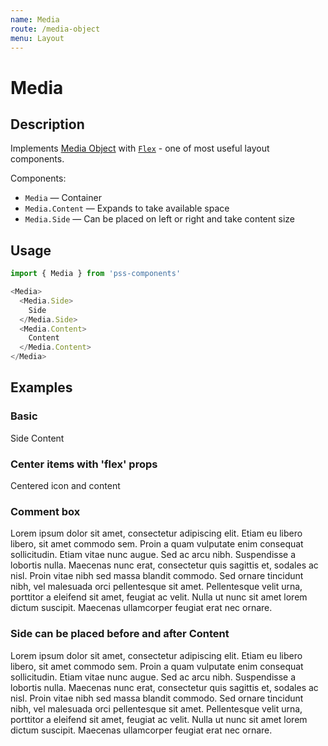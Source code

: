 ```yaml
---
name: Media
route: /media-object
menu: Layout
---
```



# Media

## Description

Implements [Media Object](http://www.stubbornella.org/content/2010/06/25/the-media-object-saves-hundreds-of-lines-of-code) with [`Flex`](/flex) - one of most useful layout components.

Components:

- `Media` — Container
- `Media.Content` — Expands to take available space
- `Media.Side` — Can be placed on left or right and take content size


## Usage

```js
import { Media } from 'pss-components'
```

```js
<Media>
  <Media.Side>
    Side
  </Media.Side>
  <Media.Content>
    Content
  </Media.Content>
</Media>
```

## Examples

### Basic

<Playground>
  <Media outline='debug' p={1}>
    <Media.Side outline='debug' p={1} mr={1}>
      Side
    </Media.Side>
    <Media.Content outline='debug' p={1}>
      Content
    </Media.Content>
  </Media>
</Playground>

### Center items with 'flex' props

<Playground>
  <Media alignItems='center'>
    <Media.Side mr={1}>
      <InfoIcon style={{ display: 'block' }} />
    </Media.Side>
    <Media.Content>
      <div>Centered icon and content</div>
    </Media.Content>
  </Media>
</Playground>

### Comment box

<Playground>
  <Media outline='1px solid' p={2}>
    <Media.Side mr={2}>
      <Image src='http://placekitten.com/80' alt='' />
    </Media.Side>
    <Media.Content>
      <div>Lorem ipsum dolor sit amet, consectetur adipiscing elit. Etiam eu libero libero, sit amet commodo sem. Proin a quam vulputate enim consequat sollicitudin. Etiam vitae nunc augue. Sed ac arcu nibh. Suspendisse a lobortis nulla. Maecenas nunc erat, consectetur quis sagittis et, sodales ac nisl. Proin vitae nibh sed massa blandit commodo. Sed ornare tincidunt nibh, vel malesuada orci pellentesque sit amet. Pellentesque velit urna, porttitor a eleifend sit amet, feugiat ac velit. Nulla ut nunc sit amet lorem dictum suscipit. Maecenas ullamcorper feugiat erat nec ornare.</div>
    </Media.Content>
  </Media>
</Playground>

### Side can be placed before and after Content

<Playground>
  <Media outline='1px solid' p={2}>
    <Media.Content>
      <div>Lorem ipsum dolor sit amet, consectetur adipiscing elit. Etiam eu libero libero, sit amet commodo sem. Proin a quam vulputate enim consequat sollicitudin. Etiam vitae nunc augue. Sed ac arcu nibh. Suspendisse a lobortis nulla. Maecenas nunc erat, consectetur quis sagittis et, sodales ac nisl. Proin vitae nibh sed massa blandit commodo. Sed ornare tincidunt nibh, vel malesuada orci pellentesque sit amet. Pellentesque velit urna, porttitor a eleifend sit amet, feugiat ac velit. Nulla ut nunc sit amet lorem dictum suscipit. Maecenas ullamcorper feugiat erat nec ornare.</div>
    </Media.Content>
    <Media.Side ml={2}>
      <Image src='http://placekitten.com/80' alt='' />
    </Media.Side>
  </Media>
</Playground>

